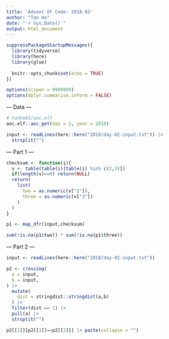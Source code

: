 ```yaml
---
title: 'Advent Of Code: 2018-02'
author: "Tan Ho"
date: "`r Sys.Date()`"
output: html_document
---
```


```r
suppressPackageStartupMessages({
  library(tidyverse)
  library(here)
  library(glue)
  
  knitr::opts_chunk$set(echo = TRUE)
})

options(scipen = 9999999)
options(dplyr.summarise.inform = FALSE)
```

--- Data ---

```r
# tanho63/aoc.elf
aoc.elf::aoc_get(day = 2, year = 2018)
```

```r
input <- readLines(here::here("2018/day-02-input.txt")) |> 
  strsplit("")
```

--- Part 1 ---

```r
checksum <- function(i){
  v <- table(table(i)[table(i) %in% c(2,3)])
  if(length(v)==0) return(NULL)
  return(
    list(
      two = as.numeric(v["2"]),
      three = as.numeric(v["3"])
    )
  )
}

p1 <- map_dfr(input,checksum)

sum(!is.na(p1$two)) * sum(!is.na(p1$three))
```

--- Part 2 ---

```r

input <- readLines(here::here("2018/day-02-input.txt"))

p2 <- crossing(
  a = input,
  b = input,
) |> 
  mutate(
    dist = stringdist::stringdist(a,b)
  ) |> 
  filter(dist == 1) |> 
  pull(a) |> 
  strsplit("")

p2[[1]][p2[[1]]==p2[[2]]] |> paste(collapse = "")

```

